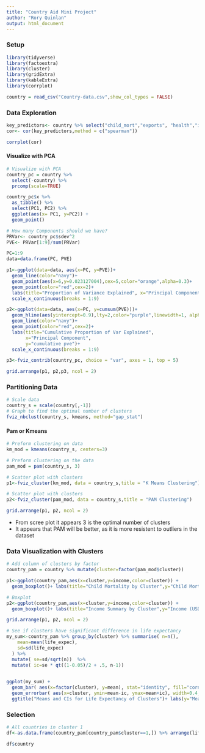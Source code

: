 ---
title: "Country Aid Mini Project"
author: "Rory Quinlan"
output: html_document
---

### Setup
```{r,warning=F,message=F}
library(tidyverse)
library(factoextra)
library(cluster)
library(gridExtra)
library(kableExtra)
library(corrplot)
```

```{r}
country = read_csv("Country-data.csv",show_col_types = FALSE)
```

### Data Exploration

```{r}
key_predictors<- country %>% select("child_mort","exports", "health","imports","income","inflation", "life_expec", "total_fer", "gdpp")
cor<- cor(key_predictors,method = c("spearman"))

corrplot(cor)
```

#### Visualize with PCA
```{r}

# Visualize with PCA
country_pc = country %>% 
  select(-country) %>% 
  prcomp(scale=TRUE)

country_pc$x %>% 
  as_tibble() %>%
  select(PC1, PC2) %>% 
  ggplot(aes(x= PC1, y=PC2)) +
  geom_point()
```

```{r, warning=F}
# How many Components should we have?
PRVar<- country_pc$sdev^2
PVE<- PRVar[1:9]/sum(PRVar)

PC=1:9
data=data.frame(PC, PVE)

p1<-ggplot(data=data, aes(x=PC, y=PVE))+
  geom_line(color="navy")+
  geom_point(aes(x=6,y=0.023127004),cex=5,color="orange",alpha=0.3)+
  geom_point(color="red",cex=2)+
  labs(title="Proportion of Variance Explained", x="Principal Component",y="pve")+
  scale_x_continuous(breaks = 1:9)

p2<-ggplot(data=data, aes(x=PC, y=cumsum(PVE)))+
  geom_hline(aes(yintercept=0.9),lty=2,color="purple",linewidth=1, alpha=0.5)+
  geom_line(color="navy")+
  geom_point(color="red",cex=2)+
  labs(title="Cumulative Proportion of Var Explained", 
       x="Principal Component",
       y="cumulative pve")+
  scale_x_continuous(breaks = 1:9)

p3<-fviz_contrib(country_pc, choice = "var", axes = 1, top = 5)

grid.arrange(p1, p2,p3, ncol = 2)

```

### Partitioning Data

```{r}
# Scale data
country_s = scale(country[,-1])
# Graph to find the optimal number of clusters
fviz_nbclust(country_s, kmeans, method="gap_stat")
```

#### Pam or Kmeans
```{r,warning=F}
# Preform clustering on data
km_mod = kmeans(country_s, centers=3)

# Preform clustering on the data
pam_mod = pam(country_s, 3)

```

```{r,warning=F}

# Scatter plot with clusters
p1<-fviz_cluster(km_mod, data = country_s,title = "K Means Clustering")

# Scatter plot with clusters
p2<-fviz_cluster(pam_mod, data = country_s,title = "PAM Clustering")

grid.arrange(p1, p2, ncol = 2)
```
+ From scree plot it appears 3 is the optimal number of clusters
+ It appears that PAM will be better, as it is more resistent to outliers in the dataset

### Data Visualization with Clusters

```{r}
# Add column of clusters by factor
country_pam = country %>% mutate(cluster=factor(pam_mod$cluster))

```

```{r}
p1<-ggplot(country_pam,aes(x=cluster,y=income,color=cluster)) + 
  geom_boxplot()+ labs(title="Child Mortality by Cluster",y="Child Mortality (per 1000 births)")

# Boxplot
p2<-ggplot(country_pam,aes(x=cluster,y=income,color=cluster)) + 
  geom_boxplot()+ labs(title="Income Summary by Cluster",y="Income (USD $)")

grid.arrange(p1, p2, ncol = 2)
```

```{r,warning=F}
# See if clusters have significant difference in life expectancy
my_sum<-country_pam %>% group_by(cluster) %>% summarise( n=n(),
    mean=mean(life_expec),
    sd=sd(life_expec)
  ) %>%
  mutate( se=sd/sqrt(n))  %>%
  mutate( ic=se * qt((1-0.05)/2 + .5, n-1))
 

ggplot(my_sum) +
  geom_bar( aes(x=factor(cluster), y=mean), stat="identity", fill="cornflowerblue", alpha=0.75) +
  geom_errorbar( aes(x=cluster, ymin=mean-ic, ymax=mean+ic), width=0.4, colour="black", alpha=0.9, size=1.5) +
  ggtitle("Means and CIs for Life Expectancy of Clusters")+ labs(y="Mean Life Expectancy",x="Cluster")
```

### Selection

```{r}
# All countries in cluster 1
df<-as.data.frame(country_pam[country_pam$cluster==1,]) %>% arrange(life_expec)

df$country

```

```{r}

```

